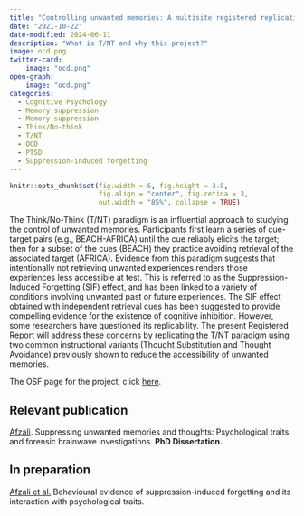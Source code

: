```yaml
---
title: "Controlling unwanted memories: A multisite registered replication of the Think/No-Think effect"
date: "2021-10-22"
date-modified: 2024-06-11
description: "What is T/NT and why this project?"
image: ocd.png
twitter-card: 
    image: "ocd.png"
open-graph: 
    image: "ocd.png"
categories:
  - Cognitive Psychology
  - Memory suppression
  - Memory suppression
  - Think/No-think
  - T/NT
  - OCD
  - PTSD
  - Suppression-induced forgetting
---
```


```r
knitr::opts_chunk$set(fig.width = 6, fig.height = 3.8,
                      fig.align = "center", fig.retina = 3,
                      out.width = "85%", collapse = TRUE)
```

The Think/No-Think (T/NT) paradigm is an influential approach to studying the control of unwanted memories. Participants first learn a series of cue-target pairs (e.g., BEACH-AFRICA) until the cue reliably elicits the target; then for a subset of the cues (BEACH) they practice avoiding retrieval of the associated target (AFRICA). Evidence from this paradigm suggests that intentionally not retrieving unwanted experiences renders those experiences less accessible at test. This is referred to as the Suppression-Induced Forgetting (SIF) effect, and has been linked to a variety of conditions involving unwanted past or future experiences. The SIF effect obtained with independent retrieval cues has been suggested to provide compelling evidence for the existence of cognitive inhibition. However, some researchers have questioned its replicability. The present Registered Report will address these concerns by replicating the T/NT paradigm using two common instructional variants (Thought Substitution and Thought Avoidance) previously shown to reduce the accessibility of unwanted memories.

The OSF page for the project, click [here](https://osf.io/nru4x/?view_only=bc189174a1cf4ca8b1dc83cf7967cd9e).

## Relevant publication

[Afzali](https://usman-afzali.github.io/web2/publications/dissertation/dissertation/index.html). Suppressing unwanted memories and thoughts: Psychological traits and forensic brainwave investigations. **PhD Dissertation.**

## In preparation

[Afzali et al.](https://usman-afzali.github.io/web2/publications/in-prep/afzali-TNT-2023/index.html) Behavioural evidence of suppression-induced forgetting and its interaction with psychological traits.



